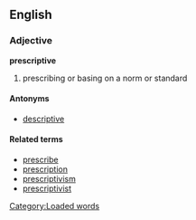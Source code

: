 ==English==
===Adjective===
'''prescriptive'''

#prescribing or basing on a norm or standard

====Antonyms====
*[[descriptive]]

====Related terms====
*[[prescribe]]
*[[prescription]]
*[[prescriptivism]]
*[[prescriptivist]]

[[Category:Loaded words]]
